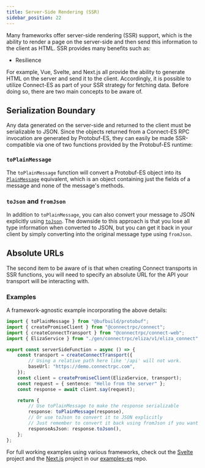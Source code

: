 ```yaml
---
title: Server-Side Rendering (SSR)
sidebar_position: 22
---
```


Many frameworks offer server-side rendering (SSR) support, which is the ability to render a page on the server-side and
then send this information to the client as HTML. SSR provides many benefits such as:

* Resilience


For example, Vue, Svelte, and Next.js all provide the ability
to generate HTML on the server and send it to the client. Accordingly, it is possible to utilize Connect-ES as part of
your SSR strategy for fetching data. Before doing so, there are two main concepts to be aware of.

## Serialization Boundary

Any data generated on the server-side and returned to the client must be serializable to JSON. Since the objects
returned from a Connect-ES RPC invocation are generated by Protobuf-ES, they can easily be made SSR-compatible via one
of two functions provided by the Protobuf-ES runtime:

### `toPlainMessage`

The `toPlainMessage` function will convert a Protobuf-ES object into its [`PlainMessage`](https://github.com/bufbuild/protobuf-es/blob/main/docs/runtime_api.md#plainmessage)
equivalent, which is an object containing just the fields of a message and none of the message's methods.

### `toJson` and `fromJson`

In addition to `toPlainMessage`, you can also convert your message to JSON explicitly using
[`toJson`](https://github.com/bufbuild/protobuf-es/blob/main/docs/runtime_api.md#json). The downside to this approach
is that you lose all type information when converted to JSON, but you can get it back in your client by simply
converting into the original message type using `fromJson`.

## Absolute URLs

The second item to be aware of is that when creating Connect transports in SSR functions, you will need to specify an
absolute URL for the API your transport will be interacting with.

### Examples

A framework-agnostic example incorporating the above details:


```ts
import { toPlainMessage } from "@bufbuild/protobuf";
import { createPromiseClient } from "@connectrpc/connect";
import { createConnectTransport } from "@connectrpc/connect-web";
import { ElizaService } from "./gen/connectrpc/eliza/v1/eliza_connect";

export const serverSideFunction = async () => {
    const transport = createConnectTransport({
        // Using a relative path here like '/api' will not work.
        baseUrl: "https://demo.connectrpc.com",
    });
    const client = createPromiseClient(ElizaService, transport);
    const request = { sentence: "Hello from the server" };
    const response = await client.say(request);

    return {
        // Use toPlainMessage to make the response serializable
        response: toPlainMessage(response),
        // Or use toJson to convert it to JSON explicitly
        // Just remember to convert it back using fromJson if you want your original message types
        responseAsJson: response.toJson(),
    };
};
```

For full working examples using various frameworks, check out the [Svelte](https://github.com/connectrpc/examples-es/tree/main/svelte)
project and the [Next.js](https://github.com/connectrpc/examples-es/tree/main/nextjs) project in our
[examples-es](https://github.com/connectrpc/examples-es) repo.
